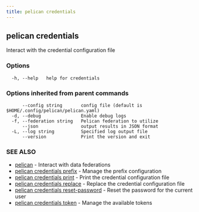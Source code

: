 ```yaml
---
title: pelican credentials
---
```


## pelican credentials

Interact with the credential configuration file

### Options

```
  -h, --help   help for credentials
```

### Options inherited from parent commands

```
      --config string       config file (default is $HOME/.config/pelican/pelican.yaml)
  -d, --debug               Enable debug logs
  -f, --federation string   Pelican federation to utilize
      --json                output results in JSON format
  -L, --log string          Specified log output file
      --version             Print the version and exit
```

### SEE ALSO

* [pelican](/commands-reference/)	 - Interact with data federations
* [pelican credentials prefix](/commands-reference/credentials/prefix/)	 - Manage the prefix configuration
* [pelican credentials print](/commands-reference/credentials/print/)	 - Print the credential configuration file
* [pelican credentials replace](/commands-reference/credentials/replace/)	 - Replace the credential configuration file
* [pelican credentials reset-password](/commands-reference/credentials/reset-password/)	 - Reset the password for the current user
* [pelican credentials token](/commands-reference/credentials/token/)	 - Manage the available tokens
